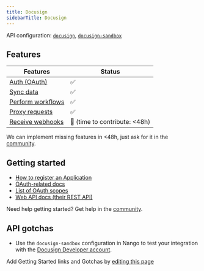 ```yaml
---
title: Docusign
sidebarTitle: Docusign
---
```



<Overview />

API configuration: [`docusign`](https://nango.dev/providers.yaml), [`docusign-sandbox`](https://nango.dev/providers.yaml)

## Features

| Features | Status |
| - | - |
| [Auth (OAuth)](/guides/getting-started/authorize-an-api-from-your-app) | ✅ |
| [Sync data](/guides/getting-started/read-from-an-api) | ✅ |
| [Perform workflows](/guides/getting-started/write-to-an-api) | ✅ |
| [Proxy requests](/guides/proxy-requests-to-an-api) | ✅ |
| [Receive webhooks](/guides/receive-webhooks-from-an-api) | 🚫 (time to contribute: &lt;48h) |

<Tip>We can implement missing features in &lt;48h, just ask for it in the [community](https://nango.dev/slack).</Tip>

## Getting started

-   [How to register an Application](https://developers.docusign.com/platform/build-integration/)
-   [OAuth-related docs](https://developers.docusign.com/platform/auth/authcode)
-   [List of OAuth scopes](https://developers.docusign.com/platform/auth/reference/scopes)
-   [Web API docs (their REST API)](https://developers.docusign.com/docs)

<Tip>Need help getting started? Get help in the [community](https://nango.dev/slack).</Tip>

## API gotchas

- Use the `docusign-sandbox` configuration in Nango to test your integration with the [Docusign Developer account](https://developers.docusign.com/platform/account/).

<Note>Add Getting Started links and Gotchas by [editing this page](https://github.com/nangohq/nango/tree/master/docs-v2/integrations/all/docusign.mdx)</Note>

